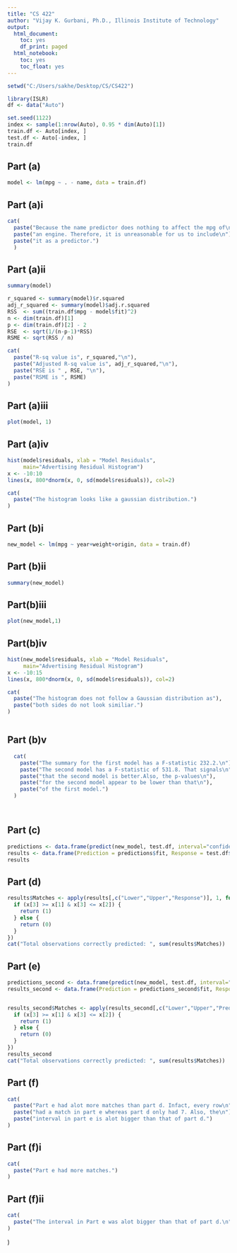 ---
title: "CS 422"
author: "Vijay K. Gurbani, Ph.D., Illinois Institute of Technology"
output:
  html_document:
    toc: yes
    df_print: paged
  html_notebook: 
    toc: yes
    toc_float: yes
---

<!-- More information in R Markdown can be found at:
1. https://www.ssc.wisc.edu/sscc/pubs/RFR/RFR_RMarkdown.html  This is 
   the place to start since it is a short tutorial.
2. https://rmarkdown.rstudio.com/index.html This contains a longer 
   tutorial.  Take a look at the cheatsheet in 
   https://rmarkdown.rstudio.com/lesson-15.html, it is a concise 
   reference of R Markdown on two pages.
<-->

```{r}
setwd("C:/Users/sakhe/Desktop/CS/CS422")

```



```{r}
library(ISLR)
df <- data("Auto")

set.seed(1122)
index <- sample(1:nrow(Auto), 0.95 * dim(Auto)[1])
train.df <- Auto[index, ]
test.df <- Auto[-index, ]
train.df
```

## Part (a)

```{r}
model <- lm(mpg ~ . - name, data = train.df)

```
## Part (a)i
```{r}
cat(
  paste("Because the name predictor does nothing to affect the mpg of\n"),
  paste("an engine. Therefore, it is unreasonable for us to include\n"),
  paste("it as a predictor.")
  )


```


## Part (a)ii

```{r}
summary(model)

r_squared <- summary(model)$r.squared
adj_r_squared <- summary(model)$adj.r.squared
RSS  <- sum((train.df$mpg - model$fit)^2)
n <- dim(train.df)[1]
p <- dim(train.df)[2] - 2
RSE  <- sqrt(1/(n-p-1)*RSS)
RSME <- sqrt(RSS / n)

cat(
  paste("R-sq value is", r_squared,"\n"),
  paste("Adjusted R-sq value is", adj_r_squared,"\n"),
  paste("RSE is " , RSE, "\n"),
  paste("RSME is ", RSME)
)


```



## Part (a)iii
```{r}
plot(model, 1)
```


## Part (a)iv
```{r}
hist(model$residuals, xlab = "Model Residuals", 
     main="Advertising Residual Histogram")
x <- -10:10
lines(x, 800*dnorm(x, 0, sd(model$residuals)), col=2)

cat(
  paste("The histogram looks like a gaussian distribution.")
)

```



## Part (b)i

```{r}

new_model <- lm(mpg ~ year+weight+origin, data = train.df)


```
## Part (b)ii
```{r}
summary(new_model)
```
## Part(b)iii
```{r}
plot(new_model,1)
```

## Part(b)iv
```{r}
hist(new_model$residuals, xlab = "Model Residuals", 
     main="Advertising Residual Histogram")
x <- -10:15
lines(x, 800*dnorm(x, 0, sd(model$residuals)), col=2)

cat(
  paste("The histogram does not follow a Gaussian distribution as"),
  paste("both sides do not look similiar.")
)



```

## Part (b)v
```{r}
   
   
  cat(
    paste("The summary for the first model has a F-statistic 232.2.\n"),
    paste("The second model has a F-statistic of 531.8. That signals\n"),
    paste("that the second model is better.Also, the p-values\n"),
    paste("for the second model appear to be lower than that\n"),
    paste("of the first model.")
  )




```

## Part (c)

```{r}

predictions <- data.frame(predict(new_model, test.df, interval="confidence"))
results <- data.frame(Prediction = predictions$fit, Response = test.df$mpg, Lower = predictions$lwr, Upper = predictions$upr)
results

```

## Part (d)
```{r}
results$Matches <- apply(results[,c("Lower","Upper","Response")], 1, function(x) {
  if (x[3] >= x[1] & x[3] <= x[2]) {
    return (1)
  } else {
    return (0)
  }
})
cat("Total observations correctly predicted: ", sum(results$Matches))
```

## Part (e)

```{r}
predictions_second <- data.frame(predict(new_model, test.df, interval="prediction"))
results_second <- data.frame(Prediction = predictions_second$fit, Response = test.df$mpg, Lower = predictions_second$lwr, Upper = predictions_second$upr)


results_second$Matches <- apply(results_second[,c("Lower","Upper","Prediction")], 1, function(x) {
  if (x[3] >= x[1] & x[3] <= x[2]) {
    return (1)
  } else {
    return (0)
  }
})
results_second
cat("Total observations correctly predicted: ", sum(results$Matches))


```

## Part (f)
```{r}
cat(
  paste("Part e had alot more matches than part d. Infact, every row\n"),
  paste("had a match in part e whereas part d only had 7. Also, the\n"),
  paste("interval in part e is alot bigger than that of part d.")
)

```

## Part (f)i
```{r}
cat(
  paste("Part e had more matches.")
)

```

## Part (f)ii
```{r}
cat(
  paste("The interval in Part e was alot bigger than that of part d.\n")
)

```





)